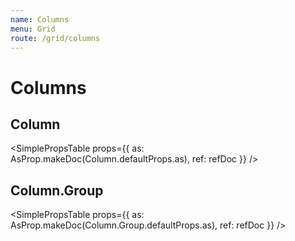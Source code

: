 ```yaml
---
name: Columns
menu: Grid
route: /grid/columns
---
```




# Columns

## Column

<SimplePropsTable
  props={{
    as: AsProp.makeDoc(Column.defaultProps.as),
    ref: refDoc
  }}
/>

<AsProp component={Column} componentName="Column" />

## Column.Group

<SimplePropsTable
  props={{
    as: AsProp.makeDoc(Column.Group.defaultProps.as),
    ref: refDoc
  }}
/>

<AsProp component={Column.Group} componentName="Column.Group" />
